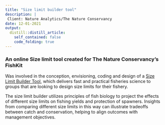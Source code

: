```yaml
---
title: "Size limit builder tool"
description: |
 Client: Nature Analytics/The Nature Conservancy
date: 12-01-2021
output:
  distill::distill_article:
    self_contained: false
    code_folding: true
---
```


### An online Size limit tool created for The Nature Conservancy's FishKit

Was involved in the conception, envisioning, coding and design of a [Size Limit Builder Tool](https://fisheriestoolkit.org/size-limits/), which delivers fast and practical fisheries science to groups that are looking to design size limits for their fishery.

The size limit builder utilizes principles of fish biology to project the effects of different size limits on fishing yields and protection of spawners. Insights from comparing different size limits in this way can illustrate tradeoffs between catch and conservation, helping to align outcomes with management objectives.


